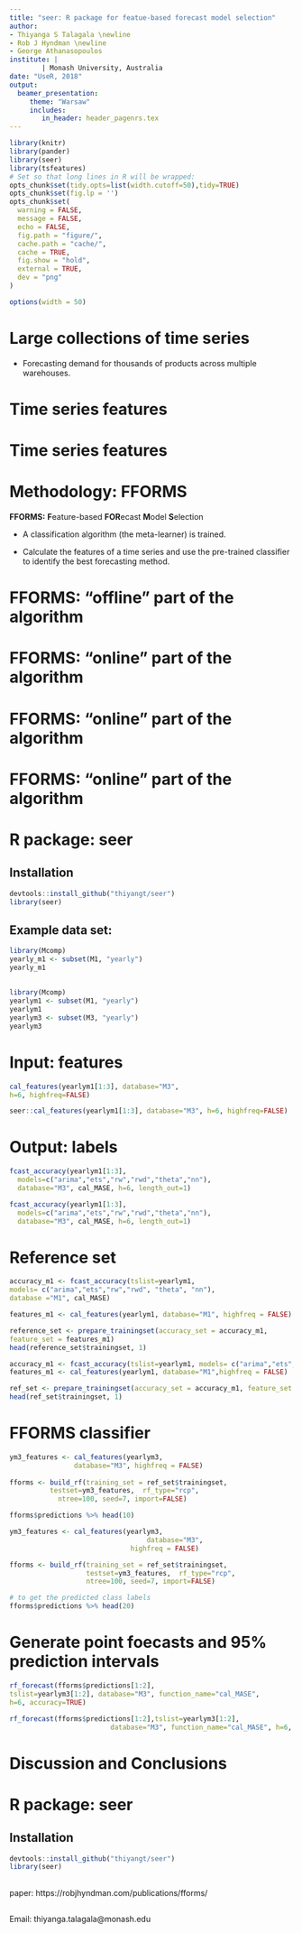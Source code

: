 ```yaml
---
title: "seer: R package for featue-based forecast model selection"
author: 
- Thiyanga S Talagala \newline
- Rob J Hyndman \newline
- George Athanasopoulos
institute: |
        | Monash University, Australia
date: "UseR, 2018"
output: 
  beamer_presentation:
     theme: "Warsaw"
     includes:
        in_header: header_pagenrs.tex
---
```


```r
library(knitr)
library(pander)
library(seer)
library(tsfeatures)
# Set so that long lines in R will be wrapped:
opts_chunk$set(tidy.opts=list(width.cutoff=50),tidy=TRUE)
opts_chunk$set(fig.lp = '')
opts_chunk$set(
  warning = FALSE,
  message = FALSE,
  echo = FALSE,
  fig.path = "figure/",
  cache.path = "cache/",
  cache = TRUE,
  fig.show = "hold",
  external = TRUE,
  dev = "png"
)

```

```r
options(width = 50)
```


# Large collections of time series 

  \centerline{\includegraphics[width=\textwidth,height=7.5cm,keepaspectratio]{figures/example.jpg}}

- Forecasting demand for thousands of products across multiple
warehouses.


# Time series features

\begin{block}{Objective}
Develop a framework that automates the selection of the most appropriate forecasting method for a given time series by using an array of \textcolor{red}{features} computed from the time series.
\end{block}

\pause
\begin{itemize}[<+->]

\item \textbf{Basic idea:}
  
  Transform a given time series $y=\{y_1, y_2, \cdots, y_n\}$ to a feature vector $F = (f_1(y), f_2(y), \cdots, f_p(y))'$. 

\item Examples for time series features

\begin{itemize}[<+->]
\vfill\item strength of trend
\vfill\item strength of seasonality
\vfill\item lag-1 autocorrelation
\vfill\item spectral entropy

\end{itemize}

\end{itemize}


# Time series features



\begin{columns}
\begin{column}{0.48\textwidth}
   \begin{itemize}
   \item length
    \item strength of seasonality
    \item strength of trend
    \item linearity
    \item curvature
    \item spikiness
    \item stability
    \item lumpiness
    \item first ACF value of remainder series
    \item parameter estimates of Holt's linear trend method
    \end{itemize} 
\end{column}
\begin{column}{0.48\textwidth}
   \begin{itemize}
    \item spectral entropy
    \item Hurst exponent
    \item nonlinearity
    \item parameter estimates of Holt-Winters' additive method
    \item unit root test statistics
    \item first ACF value of residual series of linear trend model 
    \item ACF and PACF based features - calculated on both the raw and differenced series
    \end{itemize} 
\end{column}
\end{columns}

# Methodology: FFORMS

**FFORMS:** **F**eature-based **FOR**ecast **M**odel **S**election

\textcolor{red}{Offline}

- A classification algorithm (the meta-learner) is trained.

\textcolor{red}{Online}

- Calculate the features of a time series and use the pre-trained classifier to identify the best forecasting method.


# FFORMS: "offline" part of the algorithm

\centerline{\includegraphics[width=\paperwidth]{figures/fw11.png}}


# FFORMS: "online" part of the algorithm

\centerline{\includegraphics[width=\paperwidth]{figures/fw12.png}}


# FFORMS: "online" part of the algorithm

\centerline{\includegraphics[width=\paperwidth]{figures/fw13.png}}

# FFORMS: "online" part of the algorithm

\centerline{\includegraphics[width=\paperwidth]{figures/fw14.png}}


# R package: seer

## Installation

```r
devtools::install_github("thiyangt/seer")
library(seer)
```
\pause

## Example data set:

```r
library(Mcomp)
yearly_m1 <- subset(M1, "yearly")
yearly_m1
```
##

```r
library(Mcomp)
yearlym1 <- subset(M1, "yearly")
yearlym1
yearlym3 <- subset(M3, "yearly")
yearlym3
```

# Input: features


```r
cal_features(yearlym1[1:3], database="M3",
h=6, highfreq=FALSE)

```
\fontsize{8}{10}\sf


```r
seer::cal_features(yearlym1[1:3], database="M3", h=6, highfreq=FALSE) 
```

# Output: labels

```r
fcast_accuracy(yearlym1[1:3],
  models=c("arima","ets","rw","rwd","theta","nn"),
  database="M3", cal_MASE, h=6, length_out=1)
```
\fontsize{8}{10}\sf

```r
fcast_accuracy(yearlym1[1:3],
  models=c("arima","ets","rw","rwd","theta","nn"),
  database="M3", cal_MASE, h=6, length_out=1)

```

# Reference set

\fontsize{8}{10}\sf

```r
accuracy_m1 <- fcast_accuracy(tslist=yearlym1, 
models= c("arima","ets","rw","rwd", "theta", "nn"), 
database ="M1", cal_MASE)

features_m1 <- cal_features(yearlym1, database="M1", highfreq = FALSE)

reference_set <- prepare_trainingset(accuracy_set = accuracy_m1,
feature_set = features_m1)
head(reference_set$trainingset, 1)
```

```r
accuracy_m1 <- fcast_accuracy(tslist=yearlym1, models= c("arima","ets","rw","rwd", "theta", "nn"), database ="M1", cal_MASE)
features_m1 <- cal_features(yearlym1, database="M1",highfreq = FALSE)

ref_set <- prepare_trainingset(accuracy_set = accuracy_m1, feature_set = features_m1)
head(ref_set$trainingset, 1)
```

# FFORMS classifier

```r
ym3_features <- cal_features(yearlym3,
                database="M3", highfreq = FALSE)
                
fforms <- build_rf(training_set = ref_set$trainingset,
          testset=ym3_features,  rf_type="rcp",
            ntree=100, seed=7, import=FALSE)

fforms$predictions %>% head(10)
```
\fontsize{8}{10}\sf

```r
ym3_features <- cal_features(yearlym3,
                                  database="M3", 
                              highfreq = FALSE)

fforms <- build_rf(training_set = ref_set$trainingset,
                   testset=ym3_features,  rf_type="rcp",
                   ntree=100, seed=7, import=FALSE)

# to get the predicted class labels
fforms$predictions %>% head(20)


```

# Generate point foecasts and 95% prediction intervals

\fontsize{8}{10}\sf

```r
rf_forecast(fforms$predictions[1:2],
tslist=yearlym3[1:2], database="M3", function_name="cal_MASE", 
h=6, accuracy=TRUE)

```

```r
rf_forecast(fforms$predictions[1:2],tslist=yearlym3[1:2],
                         database="M3", function_name="cal_MASE", h=6, accuracy=TRUE)

```





# Discussion and Conclusions

\begin{itemize}[<+->]

\vfill\item FFORMS: framework for forecast model selection using meta-learning based on time series features.

\vfill\item FFORMS algorithm uses the knowledge of the past performance of candidate forecast models on a collection of time series in order to identify the best forecasting method for a new series. 

\vfill\item For real-time forecasting, our framework involves only the calculation of features, the selection of a forecast method based on the FFORMS random forest classifier, and the calculation of the forecasts from the chosen model.

\vfill\item We have also introduced a simple set of time series features that are useful in identifying the "best" forecast method for a given time series.

\end{itemize}


# R package: seer

 \vspace{0.15cm}
\centerline{\includegraphics[width=\textwidth,height=3.5cm,keepaspectratio]{figures/seer.png}}
\vspace{0.3cm}
 \centerline{available at: \textcolor{blue}{\underline{https://github.com/thiyangt/seer}}}

## Installation

```r
devtools::install_github("thiyangt/seer")
library(seer)
```
\pause

##
paper: https://robjhyndman.com/publications/fforms/

##

Email: thiyanga.talagala@monash.edu

